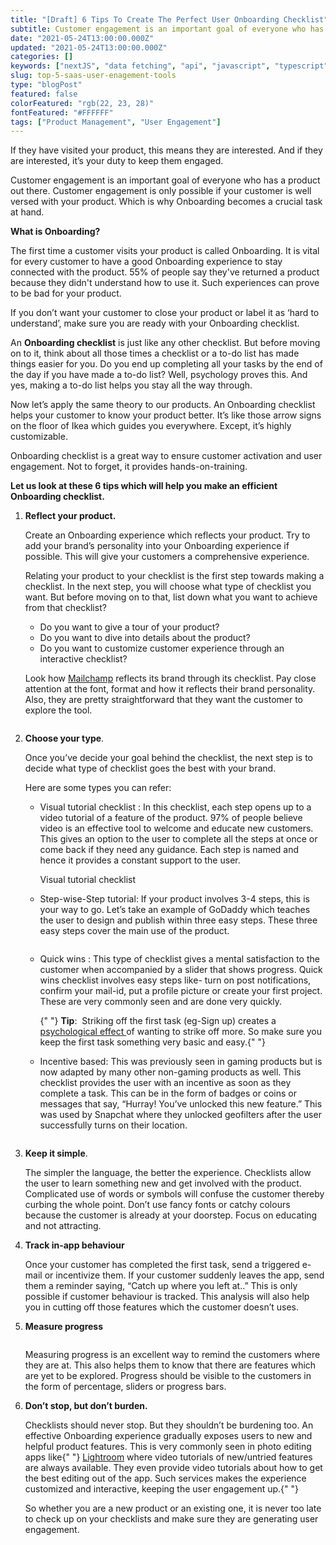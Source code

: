 ```yaml
---
title: "[Draft] 6 Tips To Create The Perfect User Onboarding Checklist"
subtitle: Customer engagement is an important goal of everyone who has a product out there. Customer engagement is only possible if your customer is well versed with your product.
date: "2021-05-24T13:00:00.000Z"
updated: "2021-05-24T13:00:00.000Z"
categories: []
keywords: ["nextJS", "data fetching", "api", "javascript", "typescript"]
slug: top-5-saas-user-enagement-tools
type: "blogPost"
featured: false
colorFeatured: "rgb(22, 23, 28)"
fontFeatured: "#FFFFFF"
tags: ["Product Management", "User Engagement"]
---
```


If they have visited your product, this means they are interested. And if they are interested, it’s your duty to keep them engaged.

Customer engagement is an important goal of everyone who has a product out there. Customer engagement is only possible if your customer is well versed with your product. Which is why Onboarding becomes a crucial task at hand.

<!--more-->

**What is Onboarding?**

The first time a customer visits your product is called Onboarding. It is vital for every customer to have a good Onboarding experience to stay connected with the product. 55% of people say they've returned a product because they didn't understand how to use it. Such experiences can prove to be bad for your product.

If you don’t want your customer to close your product or label it as ‘hard to understand’, make sure you are ready with your Onboarding checklist.

An **Onboarding checklist** is just like any other checklist. But before moving on to it, think about all those times a checklist or a to-do list has made things easier for you. Do you end up completing all your tasks by the end of the day if you have made a to-do list? Well, psychology proves this. And yes, making a to-do list helps you stay all the way through.

Now let’s apply the same theory to our products. An Onboarding checklist helps your customer to know your product better. It’s like those arrow signs on the floor of Ikea which guides you everywhere. Except, it’s highly customizable.

Onboarding checklist is a great way to ensure customer activation and user engagement. Not to forget, it provides hands-on-training.

**Let us look at these 6 tips which will help you make an efficient Onboarding checklist.**

<ol>
  <li>
    <p>
      <strong>Reflect your product.</strong>
    </p>
    <p>
      Create an Onboarding experience which reflects your product. Try to add
      your brand’s personality into your Onboarding experience if possible. This
      will give your customers a comprehensive experience.
    </p>
    <p>
      Relating your product to your checklist is the first step towards making a
      checklist. In the next step, you will choose what type of checklist you
      want. But before moving on to that, list down what you want to achieve
      from that checklist?
    </p>
    <ul>
      <li>Do you want to give a tour of your product?</li>
      <li>Do you want to dive into details about the product?</li>
      <li>
        Do you want to customize customer experience through an interactive
        checklist?
      </li>
    </ul>
    <p>
      Look how <a href="https://mailchimp.com/">Mailchamp</a> reflects its brand
      through its checklist. Pay close attention at the font, format and how it
      reflects their brand personality. Also, they are pretty straightforward
      that they want the customer to explore the tool.
    </p>
    <Image
        src="/blog-assets/6-tips-to-create-the-perfect-user-onboarding-checklist/mailchimp.png"
        alt=""
        className="w-full flex justify-center"
        height={264}
        width={600}
    />

  </li>
  <li>
    <p>
      <strong>Choose your type</strong>.
    </p>
    <p>
      Once you’ve decide your goal behind the checklist, the next step is to
      decide what type of checklist goes the best with your brand.
    </p>
    <p>Here are some types you can refer:</p>
    <ul>
      <li>
        <p>
          Visual tutorial checklist : In this checklist, each step opens up to a
          video tutorial of a feature of the product. 97% of people believe
          video is an effective tool to welcome and educate new customers. This
          gives an option to the user to complete all the steps at once or come
          back if they need any guidance. Each step is named and hence it
          provides a constant support to the user.
        </p>
        <p> Visual tutorial checklist</p>
      </li>
      <li>
        <p>
          Step-wise-Step tutorial: If your product involves 3-4 steps, this is
          your way to go. Let’s take an example of GoDaddy which teaches the
          user to design and publish within three easy steps. These three easy
          steps cover the main use of the product.
        </p>
      </li>
    </ul>
    <Image
        src="/blog-assets/6-tips-to-create-the-perfect-user-onboarding-checklist/amazon1.png"
        alt=""
        className="w-full flex justify-center"
        height={218}
        width={418}
    />
    <ul>
      <li>
        <p>
          Quick wins : This type of checklist gives a mental satisfaction to the
          customer when accompanied by a slider that shows progress. Quick wins
          checklist involves easy steps like- turn on post notifications,
          confirm your mail-id, put a profile picture or create your first
          project. These are very commonly seen and are done very quickly.
        </p>
        <p>
          {" "}
          <strong>Tip</strong>:&nbsp; Striking off the first task (eg-Sign up) creates
          a <a href="https://zapier.com/blog/endowed-progress-effect/">
            psychological effect
          </a> of wanting to strike off more. So make sure you keep the first task
          something very basic and easy.{" "}
        </p>
      </li>
      <li>
        <p>
          Incentive based: This was previously seen in gaming products but is
          now adapted by many other non-gaming products as well. This checklist
          provides the user with an incentive as soon as they complete a task.
          This can be in the form of badges or coins or messages that say,
          “Hurray! You’ve unlocked this new feature.” This was used by Snapchat
          where they unlocked geofilters after the user successfully turns on
          their location.
        </p>
        <Image
            src="/blog-assets/6-tips-to-create-the-perfect-user-onboarding-checklist/any.png"
            alt=""
            className="w-full flex justify-center"
            height={133}
            width={209}
        />
      </li>
    </ul>

  </li>
  <li>
    <p>
      <strong>Keep it simple</strong>.
    </p>
    <p>
      The simpler the language, the better the experience. Checklists allow the
      user to learn something new and get involved with the product. Complicated
      use of words or symbols will confuse the customer thereby curbing the
      whole point. Don’t use fancy fonts or catchy colours because the customer
      is already at your doorstep. Focus on educating and not attracting.
    </p>
  </li>
  <li>
    <p>
      <strong>Track in-app behaviour</strong>
    </p>
    <p>
      Once your customer has completed the first task, send a triggered e-mail
      or incentivize them. If your customer suddenly leaves the app, send them a
      reminder saying, “Catch up where you left at..” This is only possible if
      customer behaviour is tracked. This analysis will also help you in cutting
      off those features which the customer doesn’t uses.
    </p>
  </li>
  <li>
    <p>
      <strong>Measure progress</strong>
    </p>
        <Image
            src="/blog-assets/6-tips-to-create-the-perfect-user-onboarding-checklist/measure.png"
            alt=""
            className="w-full flex justify-center"
            height={242}
            width={185}
        />
    <p>
      Measuring progress is an excellent way to remind the customers where they
      are at. This also helps them to know that there are features which are yet
      to be explored. Progress should be visible to the customers in the form of
      percentage, sliders or progress bars.
    </p>
  </li>
  <li>
    <p>
      <strong>Don’t stop, but don’t burden.</strong>
    </p>
    <p>
      Checklists should never stop. But they shouldn’t be burdening too. An
      effective Onboarding experience gradually exposes users to new and helpful
      product features. This is very commonly seen in photo editing apps like{" "}
      <a href="https://lightroom.adobe.com/">Lightroom</a> where video tutorials
      of new/untried features are always available. They even provide video
      tutorials about how to get the best editing out of the app. Such services
      makes the experience customized and interactive, keeping the user
      engagement up.{" "}
    </p>
    <p>
      So whether you are a new product or an existing one, it is never too late
      to check up on your checklists and make sure they are generating user
      engagement.
    </p>
  </li>
</ol>

